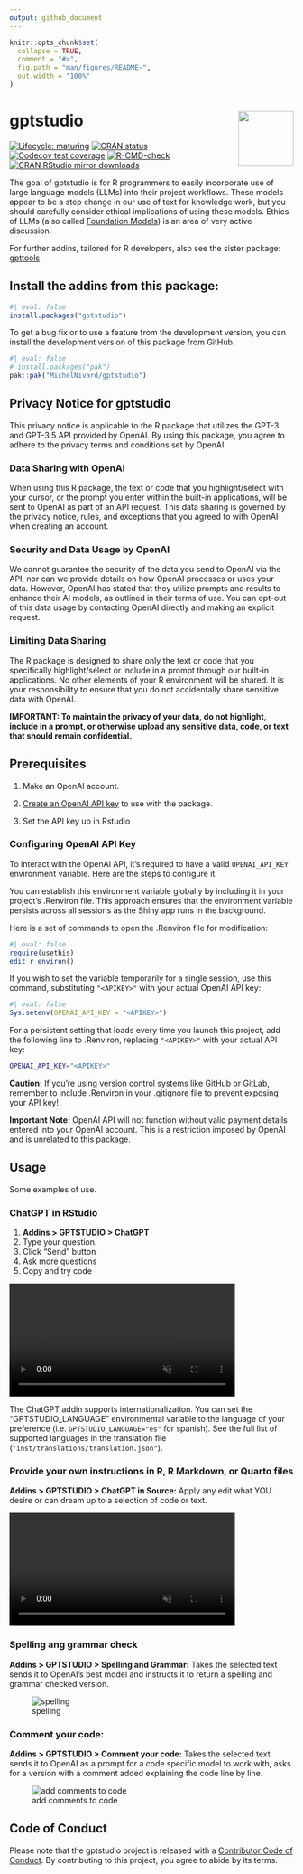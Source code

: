```yaml
---
output: github_document
---
```


<!-- README.md is generated from README.Rmd. Please edit that file -->

```r
knitr::opts_chunk$set(
  collapse = TRUE,
  comment = "#>",
  fig.path = "man/figures/README-",
  out.width = "100%"
)
```

# gptstudio <img src="man/figures/logo.png" align="right" height="98"/>

<!-- badges: start -->

[![Lifecycle: maturing](https://img.shields.io/badge/lifecycle-experimental-orange.svg)](https://lifecycle.r-lib.org/articles/stages.html#experimental) 
[![CRAN status](https://www.r-pkg.org/badges/version/gptstudio)](https://CRAN.R-project.org/package=gptstudio) 
[![Codecov test coverage](https://codecov.io/gh/MichelNivard/gptstudio/branch/main/graph/badge.svg)](https://app.codecov.io/gh/MichelNivard/gptstudio?branch=main) 
[![R-CMD-check](https://github.com/MichelNivard/gptstudio/actions/workflows/R-CMD-check.yaml/badge.svg)](https://github.com/MichelNivard/gptstudio/actions/workflows/R-CMD-check.yaml)
[![CRAN RStudio mirror downloads](http://cranlogs.r-pkg.org/badges/gptstudio)](https://www.r-pkg.org:443/pkg/gptstudio)
<!-- badges: end -->

The goal of gptstudio is for R programmers to easily incorporate use of large language models (LLMs) into their project workflows. These models appear to be a step change in our use of text for knowledge work, but you should carefully consider ethical implications of using these models. Ethics of LLMs (also called [Foundation Models](https://arxiv.org/abs/2108.07258)) is an area of very active discussion.

For further addins, tailored for R developers, also see the sister package: [gpttools](https://jameshwade.github.io/gpttools/)

## Install the addins from this package:

```r
#| eval: false
install.packages("gptstudio")
```

To get a bug fix or to use a feature from the development version, you can install the development version of this package from GitHub.

```r
#| eval: false
# install.packages("pak")
pak::pak("MichelNivard/gptstudio")
```

## Privacy Notice for gptstudio
This privacy notice is applicable to the R package that utilizes the GPT-3 and GPT-3.5 API provided by OpenAI. By using this package, you agree to adhere to the privacy terms and conditions set by OpenAI.

### Data Sharing with OpenAI
When using this R package, the text or code that you highlight/select with your cursor, or the prompt you enter within the built-in applications, will be sent to OpenAI as part of an API request. This data sharing is governed by the privacy notice, rules, and exceptions that you agreed to with OpenAI when creating an account.

### Security and Data Usage by OpenAI
We cannot guarantee the security of the data you send to OpenAI via the API, nor can we provide details on how OpenAI processes or uses your data. However, OpenAI has stated that they utilize prompts and results to enhance their AI models, as outlined in their terms of use. You can opt-out of this data usage by contacting OpenAI directly and making an explicit request.

### Limiting Data Sharing
The R package is designed to share only the text or code that you specifically highlight/select or include in a prompt through our built-in applications. No other elements of your R environment will be shared. It is your responsibility to ensure that you do not accidentally share sensitive data with OpenAI.

**IMPORTANT: To maintain the privacy of your data, do not highlight, include in a prompt, or otherwise upload any sensitive data, code, or text that should remain confidential.**


## Prerequisites

1.  Make an OpenAI account.

2.  [Create an OpenAI API key](https://platform.openai.com/account/api-keys) to use with the package.

3.  Set the API key up in Rstudio

### Configuring OpenAI API Key

To interact with the OpenAI API, it's required to have a valid `OPENAI_API_KEY` environment variable. Here are the steps to configure it.

You can establish this environment variable globally by including it in your project's .Renviron file. This approach ensures that the environment variable persists across all sessions as the Shiny app runs in the background. 

Here is a set of commands to open the .Renviron file for modification:

```r
#| eval: false
require(usethis)
edit_r_environ()
```

If you wish to set the variable temporarily for a single session, use this command, substituting `"<APIKEY>"` with your actual OpenAI API key:

```r
#| eval: false
Sys.setenv(OPENAI_API_KEY = "<APIKEY>")
```

For a persistent setting that loads every time you launch this project, add the following line to .Renviron, replacing `"<APIKEY>"` with your actual API key:

``` bash
OPENAI_API_KEY="<APIKEY>"
```

**Caution:** If you're using version control systems like GitHub or GitLab, remember to include .Renviron in your .gitignore file to prevent exposing your API key!

**Important Note:** OpenAI API will not function without valid payment details entered into your OpenAI account. This is a restriction imposed by OpenAI and is unrelated to this package.

## Usage

Some examples of use.

### ChatGPT in RStudio

1.  **Addins \> GPTSTUDIO \> ChatGPT**
2.  Type your question.
3.  Click “Send” button
4.  Ask more questions
5.  Copy and try code

<video src="https://user-images.githubusercontent.com/19418298/239023191-ee6597fd-1447-43c7-b817-a5562173f067.mp4" data-canonical-src="https://user-images.githubusercontent.com/19418298/239023191-ee6597fd-1447-43c7-b817-a5562173f067.mp4" controls="controls" muted="muted" class="d-block rounded-bottom-2 border-top width-fit" style="max-height:640px; min-height: 200px"></video>

The ChatGPT addin supports internationalization. You can set the "GPTSTUDIO_LANGUAGE" environmental variable to the language of your preference (i.e. `GPTSTUDIO_LANGUAGE="es"` for spanish). See the full list of supported languages in the translation file (`"inst/translations/translation.json"`).

### Provide your own instructions in R, R Markdown, or Quarto files

**Addins \> GPTSTUDIO \> ChatGPT in Source:** Apply any edit what YOU desire or can dream up to a selection of code or text.

<video src="https://user-images.githubusercontent.com/6314313/225774578-72e4e966-a740-4afc-beca-1ac25abb504c.mov" controls="controls" muted="muted" class="d-block rounded-bottom-2 border-top width-fit" style="max-height:640px; min-height: 200px"></video>

### Spelling ang grammar check

**Addins \> GPTSTUDIO \> Spelling and Grammar:** Takes the selected text sends it to OpenAI's best model and instructs it to return a spelling and grammar checked version.

![spelling](https://raw.githubusercontent.com/MichelNivard/gptstudio/main/media/spelling.gif)

### Comment your code:

**Addins \> GPTSTUDIO \> Comment your code:** Takes the selected text sends it to OpenAI as a prompt for a code specific model to work with, asks for a version with a comment added explaining the code line by line.

![add comments to code](https://raw.githubusercontent.com/MichelNivard/gptstudio/main/media/comments.gif)

## Code of Conduct

Please note that the gptstudio project is released with a [Contributor Code of Conduct](https://github.com/MichelNivard/gptstudio/blob/main/.github/CODE_OF_CONDUCT.md). By contributing to this project, you agree to abide by its terms.
